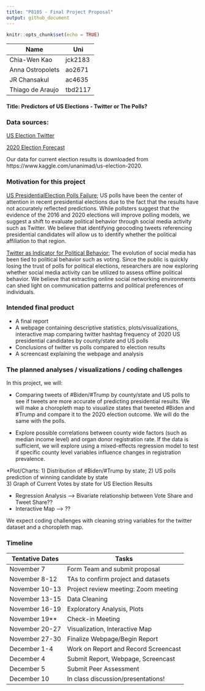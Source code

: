 ```yaml
---
title: "P8105 - Final Project Proposal"
output: github_document
---
```


```r
knitr::opts_chunk$set(echo = TRUE)
```

|Name              | Uni       |
|------------------|-----------|
|Chia-Wen Kao      | jck2183   |
|Anna Ostropolets  | ao2671    |
|JR Chansakul      | ac4635    |
|Thiago de Araujo  | tbd2117   |

#### Title: Predictors of US Elections - Twitter or The Polls?

### Data sources: 

[US Election Twitter ](https://www.kaggle.com/manchunhui/us-election-2020-tweets?select=hashtag_joebiden.csv)

[2020 Election Forecast](https://github.com/fivethirtyeight/data/tree/master/election-forecasts-2020)

Our data for current election results is downloaded from https://www.kaggle.com/unanimad/us-election-2020.


### Motivation for this project

[US PresidentialElection Polls Failure](https://news.northeastern.edu/2020/11/04/the-polls-were-still-way-off-in-the-2020-election-even-after-accounting-for-2016s-errors/); US polls have been the center of attention in recent presidential elections due to the fact that the results have not accurately reflected predictions. While pollsters suggest that the evidence of the 2016 and 2020 elections will improve polling models, we suggest a shift to evaluate political behavior through social media activity such as Twitter. We believe that identifying geocoding tweets referencing presidential candidates will allow us to identify whether the political affiliation to that region.  

[Twitter as Indicator for Political Behavior](https://journals.plos.org/plosone/article?id=10.1371/journal.pone.0079449); The evolution of social media has been tied to political behavior such as voting. Since the public is quickly losing the trust of polls for political elections, researchers are now exploring whether social media activity can be utilized to assess offline political behavior. We believe that extracting online social networking environments can shed light on communication patterns and political preferences of individuals. 






### Intended final product

*  A final report
*  A webpage containing descriptive statistics, plots/visualizations, interactive map comparing twitter hashtag frequency of 2020 US presidential candidates by county/state and US polls 
*  Conclusions of twitter vs polls compared to election results 
*  A screencast explaining the webpage and analysis

### The planned analyses / visualizations / coding challenges

In this project, we will:

* Comparing tweets of #Biden/#Trump by county/state and US polls to see if tweets are more accurate of predicting presidential results. We will make a choropleth map to visualize states that tweeted #Biden and #Trump and compare it to the 2020 election outcome. We will do the same with the polls. 

* Explore possible correlations between county wide factors (such as median income level) and organ donor registration rate. If the data is sufficient, we will explore using a mixed-effects regression model to test if specific county level variables influence changes in registration prevalence.

*Plot/Charts: 
1) Distribution of #Biden/#Trump by state; 
2) US polls prediction of winning candidate by state  
3) Graph of Current Votes by state for US Election Results 

* Regression Analysis --> Bivariate relationship between Vote Share and Tweet Share?? 
* Interactive Map     --> ?? 

We expect coding challenges with cleaning string variables for the twitter dataset and a choropleth map.

### Timeline

|Tentative Dates   | Tasks                                   |
|------------------|-----------------------------------------|
|November 7        | Form Team and submit proposal           |
|November 8-12     | TAs to confirm project and datasets     |
|November 10-13    | Project review meeting: Zoom meeting    |
|November 13-15    | Data Cleaning                           |
|November 16-19    | Exploratory Analysis, Plots             |
|November 19**     | Check-in Meeting                        |
|November 20-27    | Visualization,  Interactive Map         |
|November 27-30    | Finalize Webpage/Begin Report           |
|December 1-4      | Work on Report and Record Screencast    |
|December 4        | Submit Report, Webpage, Screencast      |
|December 5        | Submit Peer Assessment                  |
|December 10       | In class discussion/presentations!      |


